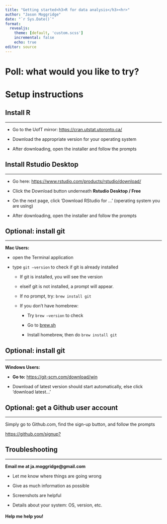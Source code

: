 ```yaml
---
title: "Getting started<h3>R for data analysis</h3><hr>"
author: "Jason Moggridge"
date: "`r Sys.Date()`"
format: 
  revealjs:
    theme: [default, 'custom.scss']
    incremental: false 
    echo: true
editor: source
---
```


# Poll: what would you like to try?

# Setup instructions

## Install R

<hr>

-   Go to the UofT mirror: <https://cran.utstat.utoronto.ca/>

-   Download the appropriate version for your operating system

-   After downloading, open the installer and follow the prompts

## Install Rstudio Desktop

<hr>

-   Go here: <https://www.rstudio.com/products/rstudio/download/>

-   Click the Download button underneath **Rstudio Desktop / Free**

-   On the next page, click 'Download RStudio for ...' (operating system you are using)

-   After downloading, open the installer and follow the prompts

## Optional: install git

<hr>

**Mac Users:**

-   open the Terminal application

-   type `git –version` to check if git is already installed

    -   If git is installed, you will see the version

    -   elseif git is not installed, a prompt will appear.

    -   If no prompt, try: `brew install git`

    -   If you don't have homebrew:

        -   Try `brew –version` to check

        -   Go to [brew.sh](https://brew.sh)

        -   Install homebrew, then do `brew install git`

## Optional: install git

<hr>

**Windows Users:**

-   **Go to:** <https://git-scm.com/download/win>

-   Download of latest version should start automatically, else click 'download latest...'

## Optional: get a Github user account

<hr>

Simply go to Github.com, find the sign-up button, and follow the prompts

<https://github.com/signup?>

## Troubleshooting

<hr>

**Email me at ja.moggridge\@gmail.com**

-   Let me know where things are going wrong

-   Give as much information as possible

-   Screenshots are helpful

-   Details about your system: OS, version, etc.

#### Help me help you!
